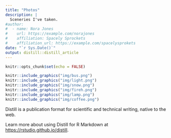 ```yaml
---
title: "Photos"
description: |
  Sceneries I've taken.
#author:
#  - name: Nora Jones 
#    url: https://example.com/norajones
#    affiliation: Spacely Sprockets
#    affiliation_url: https://example.com/spacelysprokets
date: "`r Sys.Date()`"
output: distill::distill_article
---
```



```r
knitr::opts_chunk$set(echo = FALSE)
```

```r
knitr::include_graphics("img/bus.png")
knitr::include_graphics("img/light.png")
knitr::include_graphics("img/snow.png")
knitr::include_graphics("img/fireh.png")
knitr::include_graphics("img/lamp.png")
knitr::include_graphics("img/coffee.png")
```

Distill is a publication format for scientific and technical writing, native to the web. 

Learn more about using Distill for R Markdown at <https://rstudio.github.io/distill>.





